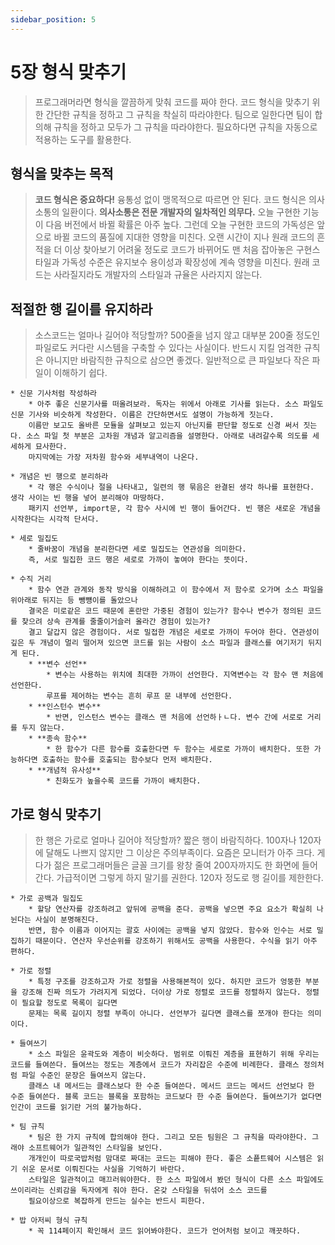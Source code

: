 ```yaml
---
sidebar_position: 5
---
```


# 5장 형식 맞추기

> 프로그래머라면 형식을 깔끔하게 맞춰 코드를 짜야 한다. 코드 형식을 맞추기 위한 간단한 규칙을 정하고 그 규칙을 착실히 따라야한다.
> 팀으로 일한다면 팀이 합의해 규칙을 정하고 모두가 그 규칙을 따라야한다. 필요하다면 규칙을 자동으로 적용하는 도구를 활용한다.

## 형식을 맞추는 목적

> **코드 형식은 중요하다!** 융통성 없이 맹목적으로 따르면 안 된다. 코드 형식은 의사소통의 일환이다.
> **의사소통은 전문 개발자의 일차적인 의무다.**
> 오늘 구현한 기능이 다음 버전에서 바뀔 확률은 아주 높다. 그런데 오늘 구현한 코드의 가독성은 앞으로 바뀔 코드의 품질에 지대한 영향을 미친다.
> 오랜 시간이 지나 원래 코드의 흔적을 더 이상 찾아보기 어려울 정도로 코드가 바뀌어도 맨 처음 잡아놓은 구현스타일과 가독성 수준은 유지보수 용이성과 확장성에 계속 영향을 미친다.
> 원래 코드는 사라질지라도 개발자의 스타일과 규율은 사라지지 않는다.

## 적절한 행 길이를 유지하라

> 소스코드는 얼마나 길어야 적당할까? 500줄을 넘지 않고 대부분 200줄 정도인 파일로도 커다란 시스템을 구축할 수 있다는 사실이다.
> 반드시 지킬 엄격한 규칙은 아니지만 바람직한 규칙으로 삼으면 좋겠다.
> 일반적으로 큰 파일보다 작은 파일이 이해하기 쉽다.

    * 신문 기사처럼 작성하라
        * 아주 좋은 신문기사를 떠올려보라. 독자는 위에서 아래로 기사를 읽는다. 소스 파일도 신문 기사와 비슷하게 작성한다. 이름은 간단하면서도 설명이 가능하게 짓는다.
        이름만 보고도 올바른 모듈을 살펴보고 있는지 아닌지를 판단할 정도로 신경 써서 짓는다. 소스 파일 첫 부분은 고차원 개념과 알고리즘을 설명한다. 아래로 내려갈수록 의도를 세세하게 묘사한다.
        마지막에는 가장 저차원 함수와 세부내역이 나온다.

    * 개념은 빈 행으로 분리하라
        * 각 행은 수식이나 절을 나타내고, 일련의 행 묶음은 완결된 생각 하나를 표현한다. 생각 사이는 빈 행을 넣어 분리해야 마땅하다.
        패키지 선언부, import문, 각 함수 사시에 빈 행이 들어간다. 빈 행은 새로운 개념을 시작한다는 시각적 단서다.

    * 세로 밀집도
        * 줄바꿈이 개념을 분리한다면 세로 밀집도는 연관성을 의미한다.
        즉, 서로 밀집한 코드 행은 세로로 가까이 놓여야 한다는 뜻이다.

    * 수직 거리
        * 함수 연관 관계와 동작 방식을 이해하려고 이 함수에서 저 함수로 오가며 소스 파일을 위아래로 뒤지는 등 뺑뻉이를 돌았으나
        결국은 미로같은 코드 때문에 혼란만 가중된 경험이 있는가? 함수나 변수가 정의된 코드를 찾으려 상속 관계를 줄줄이거슬러 올라간 경험이 있는가?
        결고 달갑지 않은 경험이다. 서로 밀접한 개념은 세로로 가까이 두어야 한다. 연관성이 깊은 두 개념이 멀리 떨어져 있으면 코드를 읽는 사람이 소스 파일과 클래스를 여기저기 뒤지게 된다.
        * **변수 선언**
            * 변수는 사용하는 위치에 최대한 가까이 선언한다. 지역변수는 각 함수 맨 처음에 선언한다.
            루프를 제어하는 변수는 흔히 루프 문 내부에 선언한다.
        * **인스턴수 변수**
            * 반면, 인스턴스 변수는 클래스 맨 처음에 선언하ㅏㄴ다. 변수 간에 서로로 거리를 두지 않는다.
        * **종속 함수**
            * 한 함수가 다른 함수를 호출한다면 두 함수는 세로로 가까이 배치한다. 또한 가능하다면 호출하는 함수를 호출되는 함수보다 먼저 배치한다.
        * **개념적 유사성**
            * 친화도가 높을수록 코드를 가까이 배치한다.

## 가로 형식 맞추기

> 한 행은 가로로 얼마나 길어야 적당할까? 짧은 행이 바람직하다. 100자나 120자에 달해도 나쁘지 않지만 그 이상은 주의부족이다.
> 요즘은 모니터가 아주 크다. 게다가 젊은 프로그래머들은 글꼴 크기를 왕창 줄여 200자까지도 한 화면에 들어간다.
> 가급적이면 그렇게 하지 말기를 권한다. 120자 정도로 행 길이를 제한한다.

    * 가로 공백과 밀집도
        * 할당 연산자를 강조하려고 앞뒤에 공백을 준다. 공백을 넣으면 주요 요소가 확실히 나뉜다는 사실이 분명해진다.
        반면, 함수 이름과 이어지는 괄호 사이에는 공백을 넣지 않았다. 함수와 인수는 서로 밀집하기 때문이다. 연산자 우선순위를 강조하기 위해서도 공백을 사용한다. 수식을 읽기 아주 편하다.

    * 가로 정렬
        * 특정 구조를 강조하고자 가로 정렬을 사용해본적이 있다. 하지만 코드가 엉뚱한 부분을 강조해 진짜 의도가 가려지게 되었다. 더이상 가로 정렬로 코드를 정렬하지 않는다. 정렬이 필요할 정도로 목록이 길다면
        문제는 목록 길이지 정렬 부족이 아니다. 선언부가 길다면 클래스를 쪼개야 한다는 의미이다.

    * 들여쓰기
        * 소스 파일은 윤곽도와 계층이 비슷하다. 범위로 이뤄진 계층을 표현하기 위해 우리는 코드를 들여쓴다. 들여쓰는 정도는 계층에서 코드가 자리잡은 수준에 비례한다. 클래스 정의처럼 파일 수준인 문장은 들여쓰지 않는다.
        클래스 내 메서드는 클래스보다 한 수준 들여쓴다. 메서드 코드는 메서드 선언보다 한 수준 들여쓴다. 블록 코드는 블록을 포함하는 코드보다 한 수준 들여쓴다. 들여쓰기가 없다면 인간이 코드를 읽기란 거의 불가능하다.

    * 팀 규칙
        * 팀은 한 가지 규칙에 합의해야 한다. 그리고 모든 팀원은 그 규칙을 따라야한다. 그래야 소프트웨어가 일관적인 스타일을 보인다.
        개개인이 따로국밥처럼 맘대로 짜대는 코드는 피해야 한다. 좋은 소픝트웨어 시스템은 읽기 쉬운 문서로 이뤄진다는 사실을 기억하기 바란다.
        스타일은 일관적이고 매끄러워야한다. 한 소스 파일에서 봤던 형식이 다른 소스 파일에도 쓰이리라는 신뢰감을 독자에게 줘야 한다. 온갖 스타일을 뒤섞어 소스 코드를
        필요이상으로 복잡하게 만드는 실수는 반드시 피한다.

    * 밥 아저씨 형식 규칙
        * 꼭 114페이지 확인해서 코드 읽어봐야한다. 코드가 언어처럼 보이고 깨끗하다.
